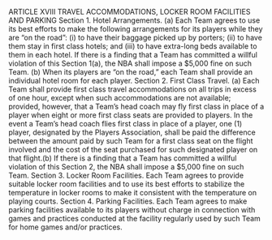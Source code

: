 ARTICLE XVIII
                        TRAVEL ACCOMMODATIONS, LOCKER
                            ROOM FACILITIES AND PARKING
Section 1.       Hotel Arrangements.
         (a)          Each Team agrees to use its best efforts to make the following arrangements
for its players while they are "on the road":
                      (i)     to have their baggage picked up by porters;
                      (ii)    to have them stay in first class hotels; and
                      (iii)   to have extra-long beds available to them in each hotel.
         If there is a finding that a Team has committed a willful violation of this Section 1(a), the
NBA shall impose a \$5,000 fine on such Team.
         (b)          When its players are "on the road," each Team shall provide an individual
hotel room for each player.
Section 2.       First Class Travel.
         (a)          Each Team shall provide first class travel accommodations on all trips in
excess of one hour, except when such accommodations are not available; provided, however, that
a Team's head coach may fly first class in place of a player when eight or more first class seats
are provided to players. In the event a Team's head coach flies first class in place of a player,
one (1) player, designated by the Players Association, shall be paid the difference between the
amount paid by such Team for a first class seat on the flight involved and the cost of the seat
purchased for such designated player on that flight.(b)        If there is a finding that a Team has committed a willful violation of this
Section 2, the NBA shall impose a \$5,000 fine on such Team.
Section 3.      Locker Room Facilities.
        Each Team agrees to provide suitable locker room facilities and to use its best efforts to
stabilize the temperature in locker rooms to make it consistent with the temperature on playing
courts.
Section 4.      Parking Facilities.
        Each Team agrees to make parking facilities available to its players without charge in
connection with games and practices conducted at the facility regularly used by such Team for
home games and/or practices.